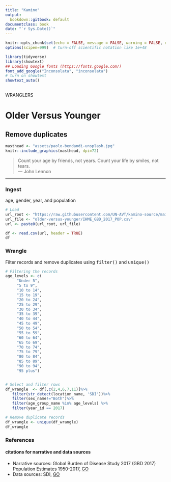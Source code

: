 ```yaml
---
title: "Kamino"
output:
  bookdown::gitbook: default
documentclass: book
date: "`r Sys.Date()`"
---
```


```r

knitr::opts_chunk$set(echo = FALSE, message = FALSE, warning = FALSE, dev = "svg" )
options(scipen=999)  # turn-off scientific notation like 1e+48

library(tidyverse)
library(showtext)
## Loading Google fonts (https://fonts.google.com/)
font_add_google("Inconsolata", "inconsolata")
# turn on showtext
showtext_auto()
 
```

WRANGLERS  

# Older Versus Younger
## Remove duplicates

```r

masthead <- "assets/paolo-bendandi-unsplash.jpg"
knitr::include_graphics(masthead, dpi=72)

```

> Count your age by friends, not years. Count your life by smiles, not tears.\
--- John Lennon\

***

### Ingest

age, gender, year, and population

```r

# Load
url_root <- "https://raw.githubusercontent.com/UN-AVT/kamino-source/main/sources/0-shared/data/"
url_file <- "older-versus-younger/IHME_GBD_2017_POP.csv"
url <- paste0(url_root, url_file)

df <- read.csv(url, header = TRUE)
df

```

### Wrangle

Filter records and remove duplicates using <kbd>filter()</kbd> and <kbd>unique()</kbd>


```r

# Filtering the records
age_levels <- c(
     "Under 5",
     "5 to 9",
     "10 to 14",
     "15 to 19",
     "20 to 24",
     "25 to 29",
     "30 to 34",
     "35 to 39",
     "40 to 44",
     "45 to 49",
     "50 to 54",
     "55 to 59",
     "60 to 64",
     "65 to 69",
     "70 to 74",
     "75 to 79",
     "80 to 84",
     "85 to 89",
     "90 to 94",
     "95 plus")


# Select and filter rows
df_wrangle  <- df[,c(2,4,6,7,11)]%>% 
   filter(str_detect(location_name, 'SDI'))%>%
   filter(sex_name!="Both")%>%
   filter(age_group_name %in% age_levels) %>% 
   filter(year_id == 2017)

# Remove duplicate records
df_wrangle <- unique(df_wrangle)
df_wrangle

```

### References
#### citations for narrative and data sources

* Narrative sources: Global Burden of Disease Study 2017 (GBD 2017) Population Estimates 1950-2017, [GO](http://ghdx.healthdata.org/record/ihme-data/gbd-2017-population-estimates-1950-2017){target="_blank"}
* Data sources: SDI, [GO](http://www.healthdata.org/taxonomy/glossary/socio-demographic-index-sdi){target="_blank"}

